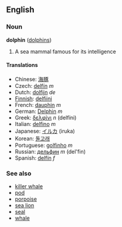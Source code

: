 ==English==
===Noun===
'''dolphin''' ([[dolphins]])

# A sea mammal famous for its intelligence

====Translations====
*Chinese: [[海豚]]
*Czech: [[delfín]] ''m''
*Dutch: [[dolfijn]] ''de''
*[[Finnish]]: [[delfiini]]
*French: [[dauphin]] ''m''
*German: [[Delphin]] ''m''
*Greek: [[δελφίνι]] ''n'' (delf&iacute;ni)
*Italian: [[delfino]] ''m''
*Japanese: [[イルカ]] (iruka)
*Korean: [[돌고래]]
*Portuguese: [[golfinho]] ''m''
*Russian: [[дельфин]] ''m'' (del'fin)
*Spanish: [[delfín]] ''f''

===See also===
*[[killer whale]]
*[[pod]]
*[[porpoise]]
*[[sea lion]]
*[[seal]]
*[[whale]]